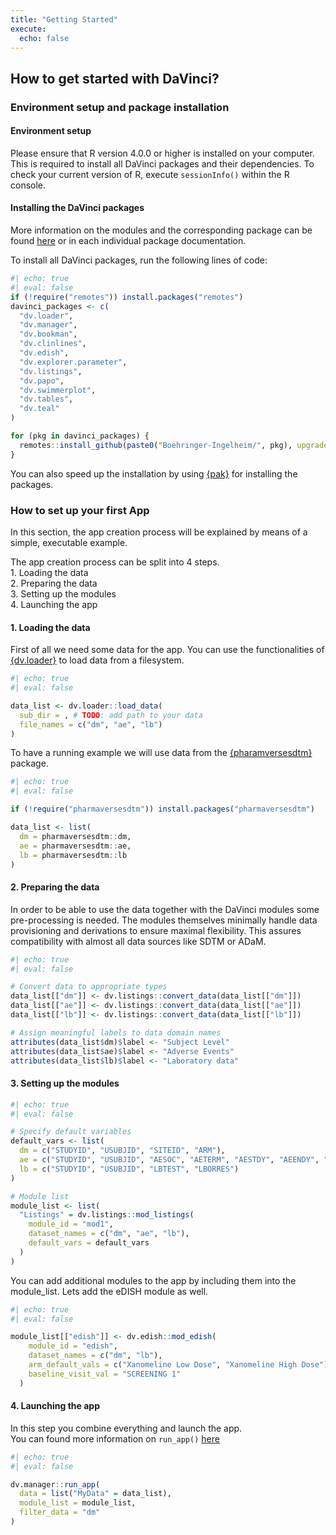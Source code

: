 ```yaml
---
title: "Getting Started"
execute:
  echo: false
---
```


## How to get started with DaVinci?

### Environment setup and package installation

#### Environment setup

Please ensure that R version 4.0.0 or higher is installed on your computer. This is required to install all DaVinci packages and their dependencies. To check your current version of R, execute `sessionInfo()` within the R console.

#### Installing the DaVinci packages

More information on the modules and the corresponding package can be found [here](modules.qmd) or in each individual package documentation. 

To install all DaVinci packages, run the following lines of code:
``` r
#| echo: true
#| eval: false
if (!require("remotes")) install.packages("remotes")
davinci_packages <- c(
  "dv.loader", 
  "dv.manager",
  "dv.bookman", 
  "dv.clinlines", 
  "dv.edish", 
  "dv.explorer.parameter", 
  "dv.listings",
  "dv.papo",
  "dv.swimmerplot",
  "dv.tables",
  "dv.teal"
)

for (pkg in davinci_packages) {
  remotes::install_github(paste0("Boehringer-Ingelheim/", pkg), upgrade = TRUE)
}
```
You can also speed up the installation by using [{pak}](https://pak.r-lib.org/){target="_blank"} for installing the packages. 


### How to set up your first App

In this section, the app creation process will be explained by means of a simple, executable example. 

The app creation process can be split into 4 steps.  
1. Loading the data  
2. Preparing the data  
3. Setting up the modules  
4. Launching the app  
  

#### 1. Loading the data

First of all we need some data for the app. 
You can use the functionalities of [{dv.loader}](https://boehringer-ingelheim.github.io/dv.loader/){target="_blank"} to load data from a filesystem. 

``` r
#| echo: true
#| eval: false

data_list <- dv.loader::load_data(
  sub_dir = , # TODO: add path to your data
  file_names = c("dm", "ae", "lb")
)

```

To have a running example we will use data from the [{pharamversesdtm}](https://pharmaverse.github.io/pharmaversesdtm/){target="_blank"} package.
``` r
#| echo: true
#| eval: false

if (!require("pharmaversesdtm")) install.packages("pharmaversesdtm")

data_list <- list(
  dm = pharmaversesdtm::dm,
  ae = pharmaversesdtm::ae,
  lb = pharmaversesdtm::lb
)

```

#### 2. Preparing the data

In order to be able to use the data together with the DaVinci modules some pre-processing is needed.
The modules themselves minimally handle data provisioning and derivations to ensure maximal flexibility. This assures compatibility with almost all data sources like SDTM or ADaM.

``` r
#| echo: true
#| eval: false

# Convert data to appropriate types
data_list[["dm"]] <- dv.listings::convert_data(data_list[["dm"]])
data_list[["ae"]] <- dv.listings::convert_data(data_list[["ae"]])
data_list[["lb"]] <- dv.listings::convert_data(data_list[["lb"]])

# Assign meaningful labels to data domain names
attributes(data_list$dm)$label <- "Subject Level"
attributes(data_list$ae)$label <- "Adverse Events"
attributes(data_list$lb)$label <- "Laboratory data"

```

#### 3. Setting up the modules

``` r
#| echo: true
#| eval: false

# Specify default variables
default_vars <- list(
  dm = c("STUDYID", "USUBJID", "SITEID", "ARM"),
  ae = c("STUDYID", "USUBJID", "AESOC", "AETERM", "AESTDY", "AEENDY", "AESER"),
  lb = c("STUDYID", "USUBJID", "LBTEST", "LBORRES")
)

# Module list
module_list <- list(
  "Listings" = dv.listings::mod_listings(
    module_id = "mod1",
    dataset_names = c("dm", "ae", "lb"),
    default_vars = default_vars
  )
)

```

You can add additional modules to the app by including them into the module_list. 
Lets add the eDISH module as well. 
``` r
#| echo: true
#| eval: false

module_list[["edish"]] <- dv.edish::mod_edish(
    module_id = "edish",
    dataset_names = c("dm", "lb"),
    arm_default_vals = c("Xanomeline Low Dose", "Xanomeline High Dose"),
    baseline_visit_val = "SCREENING 1"
  )
```

#### 4. Launching the app
In this step you combine everything and launch the app.  
You can found more information on `run_app()` [here](https://boehringer-ingelheim.github.io/dv.manager/reference/run_app.html){target="_blank"}
``` r
#| echo: true
#| eval: false

dv.manager::run_app(
  data = list("MyData" = data_list),
  module_list = module_list,
  filter_data = "dm"
)
```
